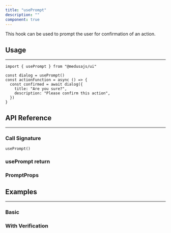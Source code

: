 ```yaml
---
title: "usePrompt"
description: ""
component: true
---
```


This hook can be used to prompt the user for confirmation of an action.

## Usage

---

```tsx
import { usePrompt } from "@medusajs/ui"
```

```tsx
const dialog = usePrompt()
const actionFunction = async () => {
  const confirmed = await dialog({
    title: "Are you sure?",
    description: "Please confirm this action",
  })
}
```

## API Reference

---

### Call Signature

`usePrompt()`

### usePrompt return

<HookValues hook="usePrompt" />

### PromptProps

<HookValues hook="PromptProps" />

## Examples

---

### Basic

<ComponentExample name="use-prompt-demo" />

### With Verification

<ComponentExample name="use-prompt-verification" />
